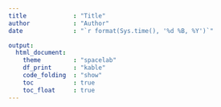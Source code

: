 ```yaml
---
title             : "Title"
author            : "Author"
date              : "`r format(Sys.time(), '%d %B, %Y')`"

output:
  html_document:
    theme         : "spacelab"
    df_print      : "kable"
    code_folding  : "show"
    toc           : true
    toc_float     : true
---
```


```r

```
